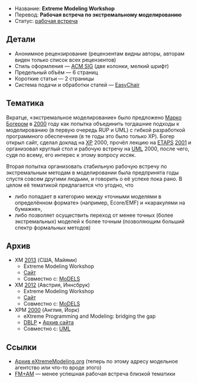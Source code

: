 * Название: '''Extreme Modeling Workshop'''
* Перевод: '''Рабочая встреча по экстремальному моделированию'''
* Статус: [[Workshop|рабочая встреча]]

== Детали ==
* Анонимное рецензирование (рецензентам видны авторы, авторам виден только список всех рецензентов)
* Стиль оформления — [[ACM SIG]] (две колонки, мелкий шрифт)
* Предельный объём — 6 страниц
* Короткие статьи — 2 страницы
* Система подачи и обработки статей — [[EasyChair]]

== Тематика ==
Вкратце, «экстремальное моделирование» было предложено [http://modeldrivensoftware.net/profile/MarkoBoger Марко Богером] в [[2000]] году как попытка объединить тогдашние подходы к моделированию (в первую очередь RUP и UML) с гибкой разработкой программного обеспечения (в те годы это было только XP). Богер открыл сайт, сделал доклад на [[XP]] 2000, прочёл лекцию на [[ETAPS]] [[2001]] и организовал круглый стол и рабочую встречу на [[MoDELS|UML]] 2000, после чего, судя по всему, его интерес к этому вопросу иссяк.

Вторая попытка организовать стабильную рабочую встречу по экстремальным методам в моделировании была предпринята годы спустя совсем другими людьми, и говорить о её успехе пока рано. В целом её тематикой предлагается что угодно, что
* либо попадает в категорию между «точными моделями в определённом формате» (например, Ecore/EMF) и «каракулями на бумажке»,
* либо позволяет осуществить переход от менее точных (более экстремальных) моделей к более точным (позволяющим больший спектр формальных методов)

== Архив ==
* XM [[2013]] (США, Майями)
** Extreme Modeling Workshop
** [http://www.di.univaq.it/XM2013/ Сайт]
** Совместно с: [[MoDELS]]
* XM [[2012]] (Австрия, Иннсбрук)
** Extreme Modeling Workshop
** [http://www.di.univaq.it/XM2012/ Сайт]
** Совместно с: [[MoDELS]]
* XPM [[2000]] (Англия, Йорк)
** eXtreme Programming and Modeling: bridging the gap
** [http://dblp.uni-trier.de/db/conf/uml/uml2000.html DBLP] • [http://web.archive.org/web/20011104192807/http://www.extrememodeling.org/XpmWorkshop.html Архив сайта]
** Совместно с: [[MoDELS|UML]]

== Ссылки ==
* [http://web.archive.org/web/20011126225221/http://www.extrememodeling.org/ Архив eXtremeModeling.org] (теперь по этому адресу модельное агентство или что-то вроде этого)
* [[FM+AM]] — менее успешная рабочая встреча близкой тематики
